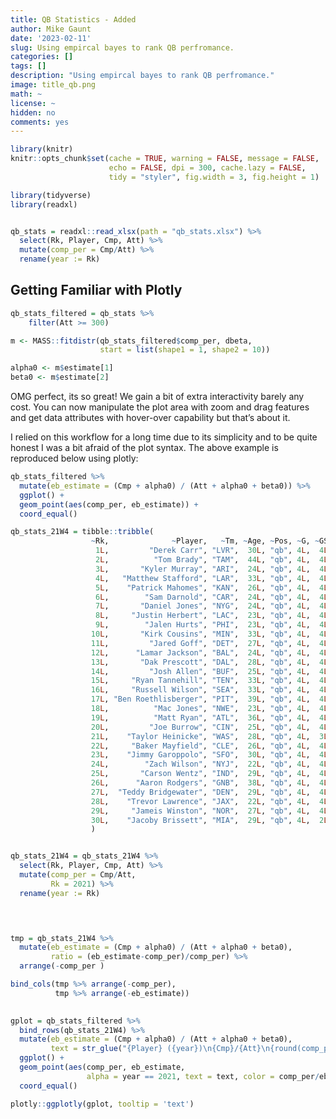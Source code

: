 ```yaml
---
title: QB Statistics - Added
author: Mike Gaunt
date: '2023-02-11'
slug: Using empircal bayes to rank QB perfromance.
categories: []
tags: []
description: "Using empircal bayes to rank QB perfromance."
image: title_qb.png
math: ~
license: ~
hidden: no
comments: yes
---
```


```r
library(knitr)
knitr::opts_chunk$set(cache = TRUE, warning = FALSE, message = FALSE, 
                      echo = FALSE, dpi = 300, cache.lazy = FALSE,
                      tidy = "styler", fig.width = 3, fig.height = 1)
```

<!--#library set-up=============================================================
#~~~~~~~~~~~~~~~~~~~~~~~~~~~~~~~~~~~~~~~~~~~~~~~~~~~~~~~~~~~~~~~~~~~~~~~~~~~~~~~
#content in this section should be removed if in production - ok for dev -->
```r
library(tidyverse)
library(readxl)
```

<!--#source helpers/utilities===================================================
#~~~~~~~~~~~~~~~~~~~~~~~~~~~~~~~~~~~~~~~~~~~~~~~~~~~~~~~~~~~~~~~~~~~~~~~~~~~~~~~
#content in this section should be removed if in production - ok for dev -->


<!--#source data================================================================
#~~~~~~~~~~~~~~~~~~~~~~~~~~~~~~~~~~~~~~~~~~~~~~~~~~~~~~~~~~~~~~~~~~~~~~~~~~~~~~~
#content in this section should be removed if in production - ok for dev 
#area to upload data with and to perform initial munging
#please add test data here so that others may use/unit test these scripts -->
```r

```


<!--#SECTION NAME===============================================================
#use this header to make demarcations/section in code [delete this line]
#short desctitle_qbription -->

<!-- ![](title_qb.png) -->

```r
qb_stats = readxl::read_xlsx(path = "qb_stats.xlsx") %>%
  select(Rk, Player, Cmp, Att) %>%  
  mutate(comp_per = Cmp/Att) %>%  
  rename(year := Rk)
```

## Getting Familiar with Plotly

```r
qb_stats_filtered = qb_stats %>%
    filter(Att >= 300)

m <- MASS::fitdistr(qb_stats_filtered$comp_per, dbeta,
                    start = list(shape1 = 1, shape2 = 10))

alpha0 <- m$estimate[1]
beta0 <- m$estimate[2]
```

OMG perfect, its so great! We gain a bit of extra interactivity barely any cost. You can now manipulate the plot area with zoom and drag features and get data attributes with hover-over capability but that's about it.

I relied on this workflow for a long time due to its simplicity and to be quite honest I was a bit afraid of the plot syntax. The above example is reproduced below using plotly: 

```r
qb_stats_filtered %>% 
  mutate(eb_estimate = (Cmp + alpha0) / (Att + alpha0 + beta0)) %>%  
  ggplot() + 
  geom_point(aes(comp_per, eb_estimate)) +
  coord_equal()
```

```r
qb_stats_21W4 = tibble::tribble(
                  ~Rk,              ~Player,   ~Tm, ~Age, ~Pos, ~G, ~GS, ~Cmp, ~Att,  ~Yds,  ~IAY, ~`IAY/PA`, ~CAY, ~`CAY/Cmp`, ~`CAY/PA`, ~YAC, ~`YAC/Cmp`,
                   1L,         "Derek Carr", "LVR",  30L, "qb", 4L,  4L, 109L, 170L, 1399L, 1558L,       9.2, 830L,        7.6,       4.9, 569L,        5.2,
                   2L,          "Tom Brady", "TAM",  44L, "qb", 4L,  4L, 119L, 184L, 1356L, 1631L,       8.9, 740L,        6.2,         4, 616L,        5.2,
                   3L,       "Kyler Murray", "ARI",  24L, "qb", 4L,  4L, 102L, 134L, 1273L, 1051L,       7.8, 648L,        6.4,       4.8, 625L,        6.1,
                   4L,   "Matthew Stafford", "LAR",  33L, "qb", 4L,  4L,  92L, 135L, 1222L, 1159L,       8.6, 645L,          7,       4.8, 577L,        6.3,
                   5L,    "Patrick Mahomes", "KAN",  26L, "qb", 4L,  4L, 102L, 141L, 1218L, 1186L,       8.4, 608L,          6,       4.3, 610L,          6,
                   6L,        "Sam Darnold", "CAR",  24L, "qb", 4L,  4L,  99L, 146L, 1189L, 1163L,         8, 581L,        5.9,         4, 608L,        6.1,
                   7L,       "Daniel Jones", "NYG",  24L, "qb", 4L,  4L,  96L, 144L, 1184L, 1278L,       8.9, 742L,        7.7,       5.2, 442L,        4.6,
                   8L,     "Justin Herbert", "LAC",  23L, "qb", 4L,  4L, 113L, 164L, 1178L, 1128L,       6.9, 621L,        5.5,       3.8, 557L,        4.9,
                   9L,        "Jalen Hurts", "PHI",  23L, "qb", 4L,  4L,  96L, 145L, 1167L, 1034L,       7.1, 454L,        4.7,       3.1, 713L,        7.4,
                  10L,       "Kirk Cousins", "MIN",  33L, "qb", 4L,  4L, 108L, 157L, 1121L, 1009L,       6.4, 580L,        5.4,       3.7, 541L,          5,
                  11L,         "Jared Goff", "DET",  27L, "qb", 4L,  4L, 110L, 161L, 1100L, 1045L,       6.5, 445L,          4,       2.8, 655L,          6,
                  12L,      "Lamar Jackson", "BAL",  24L, "qb", 4L,  4L,  75L, 124L, 1077L, 1438L,      11.6, 697L,        9.3,       5.6, 380L,        5.1,
                  13L,       "Dak Prescott", "DAL",  28L, "qb", 4L,  4L, 100L, 133L, 1066L,  890L,       6.7, 514L,        5.1,       3.9, 552L,        5.5,
                  14L,         "Josh Allen", "BUF",  25L, "qb", 4L,  4L,  99L, 156L, 1055L, 1456L,       9.3, 691L,          7,       4.4, 364L,        3.7,
                  15L,     "Ryan Tannehill", "TEN",  33L, "qb", 4L,  4L,  96L, 151L, 1054L, 1178L,       7.8, 568L,        5.9,       3.8, 486L,        5.1,
                  16L,     "Russell Wilson", "SEA",  33L, "qb", 4L,  4L,  79L, 109L, 1044L,  948L,       8.7, 500L,        6.3,       4.6, 544L,        6.9,
                  17L, "Ben Roethlisberger", "PIT",  39L, "qb", 4L,  4L, 109L, 170L, 1033L, 1185L,         7, 481L,        4.4,       2.8, 552L,        5.1,
                  18L,          "Mac Jones", "NWE",  23L, "qb", 4L,  4L, 112L, 160L, 1012L, 1185L,       7.4, 514L,        4.6,       3.2, 498L,        4.4,
                  19L,          "Matt Ryan", "ATL",  36L, "qb", 4L,  4L, 108L, 159L,  990L,  938L,       5.9, 474L,        4.4,         3, 516L,        4.8,
                  20L,         "Joe Burrow", "CIN",  25L, "qb", 4L,  4L,  78L, 107L,  988L,  831L,       7.8, 525L,        6.7,       4.9, 463L,        5.9,
                  21L,    "Taylor Heinicke", "WAS",  28L, "qb", 4L,  3L,  82L, 118L,  960L,  901L,       7.6, 476L,        5.8,         4, 484L,        5.9,
                  22L,     "Baker Mayfield", "CLE",  26L, "qb", 4L,  4L,  74L, 113L,  935L, 1067L,       9.4, 453L,        6.1,         4, 482L,        6.5,
                  23L,    "Jimmy Garoppolo", "SFO",  30L, "qb", 4L,  4L,  78L, 118L,  925L,  767L,       6.5, 440L,        5.6,       3.7, 485L,        6.2,
                  24L,        "Zach Wilson", "NYJ",  22L, "qb", 4L,  4L,  79L, 139L,  925L, 1252L,         9, 615L,        7.8,       4.4, 310L,        3.9,
                  25L,       "Carson Wentz", "IND",  29L, "qb", 4L,  4L,  88L, 138L,  920L,  927L,       6.7, 464L,        5.3,       3.4, 456L,        5.2,
                  26L,      "Aaron Rodgers", "GNB",  38L, "qb", 4L,  4L,  80L, 124L,  897L, 1199L,       9.7, 473L,        5.9,       3.8, 424L,        5.3,
                  27L,  "Teddy Bridgewater", "DEN",  29L, "qb", 4L,  4L,  80L, 111L,  892L, 1059L,       9.5, 540L,        6.8,       4.9, 352L,        4.4,
                  28L,    "Trevor Lawrence", "JAX",  22L, "qb", 4L,  4L,  81L, 142L,  873L, 1303L,       9.2, 550L,        6.8,       3.9, 323L,          4,
                  29L,     "Jameis Winston", "NOR",  27L, "qb", 4L,  4L,  55L,  86L,  613L,  657L,       7.6, 346L,        6.3,         4, 267L,        4.9,
                  30L,    "Jacoby Brissett", "MIA",  29L, "qb", 4L,  2L,  76L, 119L,  583L,  833L,         7, 386L,        5.1,       3.2, 197L,        2.6
                  )



```

```r
qb_stats_21W4 = qb_stats_21W4 %>%  
  select(Rk, Player, Cmp, Att) %>%  
  mutate(comp_per = Cmp/Att, 
         Rk = 2021) %>%  
  rename(year := Rk)


  
```

```r
tmp = qb_stats_21W4 %>% 
  mutate(eb_estimate = (Cmp + alpha0) / (Att + alpha0 + beta0), 
         ratio = (eb_estimate-comp_per)/comp_per) %>% 
  arrange(-comp_per )

bind_cols(tmp %>% arrange(-comp_per), 
          tmp %>% arrange(-eb_estimate)) 
          
```


```r
gplot = qb_stats_filtered %>% 
  bind_rows(qb_stats_21W4) %>% 
  mutate(eb_estimate = (Cmp + alpha0) / (Att + alpha0 + beta0), 
         text = str_glue("{Player} ({year})\n{Cmp}/{Att}\n{round(comp_per, 3)}/{round(eb_estimate, 3)}\n{round(comp_per/eb_estimate, 3)}")) %>% 
  ggplot() + 
  geom_point(aes(comp_per, eb_estimate, 
                 alpha = year == 2021, text = text, color = comp_per/eb_estimate)) +
  coord_equal()

plotly::ggplotly(gplot, tooltip = 'text')
```

